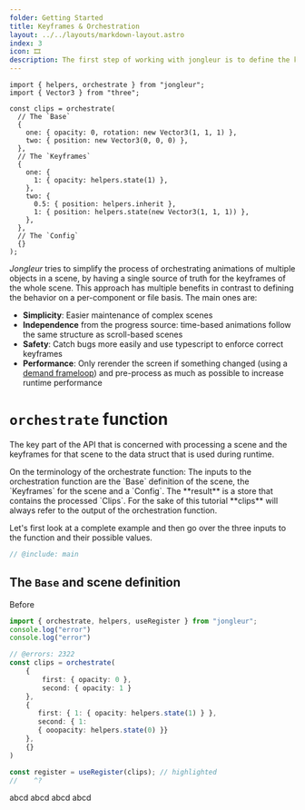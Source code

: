 ```yaml
---
folder: Getting Started
title: Keyframes & Orchestration
layout: ../../layouts/markdown-layout.astro
index: 3
icon: 🎞 
description: The first step of working with jongleur is to define the keyframes through the orchestrate function.
---
```


```twoslash include main
import { helpers, orchestrate } from "jongleur";
import { Vector3 } from "three";

const clips = orchestrate(
  // The `Base`
  {
    one: { opacity: 0, rotation: new Vector3(1, 1, 1) },
    two: { position: new Vector3(0, 0, 0) },
  },
  // The `Keyframes`
  {
    one: {
      1: { opacity: helpers.state(1) },
    },
    two: {
      0.5: { position: helpers.inherit },
      1: { position: helpers.state(new Vector3(1, 1, 1)) },
    },
  },
  // The `Config`
  {}
);
```

*Jongleur* tries to simplify the process of orchestrating animations of multiple objects in a scene, by having a single source of truth for the keyframes of the whole scene. This approach has multiple benefits in contrast to defining the behavior on a per-component or file basis. The main ones are:

- **Simplicity**: Easier maintenance of complex scenes
- **Independence** from the progress source: time-based animations follow the same structure as scroll-based scenes
- **Safety**: Catch bugs more easily and use typescript to enforce correct keyframes
- **Performance**: Only rerender the screen if something changed (using a [demand frameloop](./progress)) and pre-process as much as possible to increase runtime performance

# `orchestrate` function

The key part of the API that is concerned with processing a scene and the keyframes for that scene to the data struct that is used during runtime.

<Alert type="tip">
On the terminology of the orchestrate function: The inputs to the orchestration function are the `Base` definition of the scene, the `Keyframes` for the scene and a `Config`. The **result** is a store that contains the processed `Clips`. For the sake of this tutorial **clips** will always refer to the output of the orchestration function.
</Alert>

Let's first look at a complete example and then go over the three inputs to the function and their possible values.


```ts twoslash {1, 2}
// @include: main
```



## The `Base` and scene definition



Before 


```ts twoslash 
import { orchestrate, helpers, useRegister } from "jongleur";
console.log("error")
console.log("error")

// @errors: 2322
const clips = orchestrate(
    {
        first: { opacity: 0 },
        second: { opacity: 1 }
    }, 
    {
       first: { 1: { opacity: helpers.state(1) } },
       second: { 1: 
       { ooopacity: helpers.state(0) }}
    },
    {}
)

const register = useRegister(clips); // highlighted
//    ^?
```


<Alert type="info">
abcd
</Alert>

<Alert type="warn">
abcd
</Alert>
<Alert type="danger">
abcd
</Alert>
<Alert type="tip">
abcd
</Alert>
